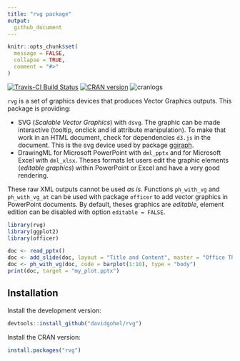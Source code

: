 ```yaml
---
title: "rvg package"
output:
  github_document
---
```


```r
knitr::opts_chunk$set(
  message = FALSE,
  collapse = TRUE,
  comment = "#>"
)
```

<p><a href="https://travis-ci.org/davidgohel/rvg"><img src="https://travis-ci.org/davidgohel/rvg.svg?branch=master" alt="Travis-CI Build Status" data-canonical-src="https://travis-ci.org/davidgohel/rvg.svg?branch=master" style="max-width:100%;"></a> <a href="http://cran.rstudio.com/web/packages/rvg/index.html"><img src="https://www.r-pkg.org/badges/version/rvg" alt="CRAN version" data-canonical-src="https://www.r-pkg.org/badges/version/rvg" style="max-width:100%;"></a> <img src="https://cranlogs.r-pkg.org/badges/rvg" alt="cranlogs" data-canonical-src="https://cranlogs.r-pkg.org./badges/rvg" style="max-width:100%;"></p>

`rvg` is a set of graphics devices that produces Vector Graphics outputs. This package 
is providing:

* SVG (*Scalable Vector Graphics*) with `dsvg`. The graphic can be made interactive 
 (tooltip, onclick and id attribute manipulation). To make that work in an HTML 
 document, check for dependencies `d3.js` in the document. This is the svg device used by package 
 [ggiraph](https://davidgohel.github.io/ggiraph).
* DrawingML for Microsoft PowerPoint with `dml_pptx` and for Microsoft Excel with `dml_xlsx`. Theses formats let users edit the graphic elements (*editable graphics*) within PowerPoint or Excel and have a very good rendering. 

These raw XML outputs cannot be used *as is*. Functions `ph_with_vg` and `ph_with_vg_at` can be used with package `officer` to add vector graphics in PowerPoint documents. By default, theses graphics are *editable*, element edition can be disabled with  option `editable = FALSE`.

```r
library(rvg)
library(ggplot2)
library(officer)

doc <- read_pptx()
doc <- add_slide(doc, layout = "Title and Content", master = "Office Theme")
doc <- ph_with_vg(doc, code = barplot(1:10), type = "body")
print(doc, target = "my_plot.pptx")
```

## Installation

Install the development version:

```r
devtools::install_github("davidgohel/rvg")
```

Install the CRAN version:

```r
install.packages("rvg")
```


